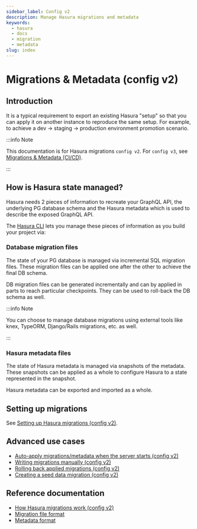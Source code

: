 ```yaml
---
sidebar_label: Config v2
description: Manage Hasura migrations and metadata
keywords:
  - hasura
  - docs
  - migration
  - metadata
slug: index
---
```


# Migrations & Metadata (config v2)

## Introduction

It is a typical requirement to export an existing Hasura "setup" so that
you can apply it on another instance to reproduce the same setup. For
example, to achieve a dev -> staging -> production environment promotion
scenario.

:::info Note

This documentation is for Hasura migrations `config v2`.
For `config v3`, see [Migrations & Metadata (CI/CD)](/migrations-metadata-seeds/index.mdx).

:::

## How is Hasura state managed?

Hasura needs 2 pieces of information to recreate your GraphQL API, the
underlying PG database schema and the Hasura metadata which is used to
describe the exposed GraphQL API.

The [Hasura CLI](/hasura-cli/index.mdx) lets you manage these pieces of
information as you build your project via:

### Database migration files

The state of your PG database is managed via incremental SQL migration
files. These migration files can be applied one after the other to
achieve the final DB schema.

DB migration files can be generated incrementally and can by applied in
parts to reach particular checkpoints. They can be used to roll-back the
DB schema as well.

:::info Note

You can choose to manage database migrations using external tools like
knex, TypeORM, Django/Rails migrations, etc. as well.

:::

### Hasura metadata files

The state of Hasura metadata is managed via snapshots of the metadata.
These snapshots can be applied as a whole to configure Hasura to a state
represented in the snapshot.

Hasura metadata can be exported and imported as a whole.

## Setting up migrations

See [Setting up Hasura migrations (config v2)](/migrations-metadata-seeds/legacy-configs/config-v2/migrations-setup.mdx).

## Advanced use cases

- [Auto-apply migrations/metadata when the server starts (config v2)](/migrations-metadata-seeds/legacy-configs/config-v2/advanced/auto-apply-migrations.mdx)
- [Writing migrations manually (config v2)](/migrations-metadata-seeds/legacy-configs/config-v2/advanced/writing-migrations-manually.mdx)
- [Rolling back applied migrations (config v2)](/migrations-metadata-seeds/legacy-configs/config-v2/advanced/rolling-back-migrations.mdx)
- [Creating a seed data migration (config v2)](/migrations-metadata-seeds/legacy-configs/config-v2/advanced/seed-data-migration.mdx)

## Reference documentation

- [How Hasura migrations work (config v2)](/migrations-metadata-seeds/legacy-configs/config-v2/reference/how-it-works.mdx)
- [Migration file format](/migrations-metadata-seeds/legacy-configs/config-v2/reference/migration-file-format.mdx)
- [Metadata format](/migrations-metadata-seeds/legacy-configs/config-v2/reference/metadata-format.mdx)

